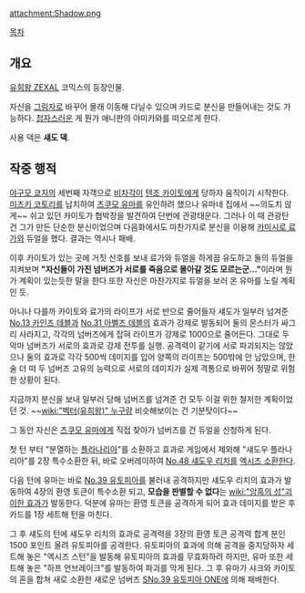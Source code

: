 attachment:Shadow.png

[[목차]]

== 개요 ==
[[유희왕 ZEXAL]] 코믹스의 등장인물.

자신을 [[그림자]]로 바꾸어 몰래 이동해 다닐수 있으며 카드로 분신을 만들어내는 것도 가능하다. [[첩자]]스러운 게 뭔가 애니판의 야미카와를 떠오르게 한다.

사용 덱은 '''섀도 덱'''.

== 작중 행적 ==
[[야구모 쿄지]]의 세번째 자객으로 [[비차각]]이 [[텐조 카이토]]에게 당하자 움직이기 시작한다. [[미즈키 코토리]]를 납치하여 [[츠쿠모 유마]]를 유인하려 했으나 유마네 집에서 ~~의도치 않게~~ 쉬고 있던 카이토가 협박장을 발견하여 단번에 관광태운다. 그러나 이 때 관광탄 건 그가 만든 단순한 분신이었으며 다음화에서도 마찬가지로 분신을 이용해 [[카미시로 료가]]와 듀얼을 했다. 결과는 역시나 패배.

이후 카이토가 있는 곳에 거짓 신호를 보내 료가와 듀얼을 하게끔 유도하고 둘의 듀얼을 지켜보며 '''"자신들이 가진 넘버즈가 서로를 죽음으로 몰아갈 것도 모르는군..."'''이라며 뭔가 계획이 있는듯한 말을 한다.또한 자신은 마찬가지로 듀얼을 보러 온 유마를 노릴 계획인 듯.

아니나 다를까 카이토와 료가의 라이프가 서로 반으로 줄어들자 섀도가 일부러 넘겨준 [[No.13 카인즈 데블]]과 [[No.31 아벨즈 데블]]의 효과가 강제로 발동되어 둘의 몬스터가 싸그리 사라지고, 각각의 넘버즈에게 잡혀 라이프가 강제로 1000으로 줄어든다. 그대로 두 악마 넘버즈가 서로의 효과로 강제 전투를 실행. 공격력이 같기에 서로 파괴되지는 않았으나 둘의 효과로 각각 500씩 데미지를 입어 양쪽의 라이프는 500밖에 안 남았으며, 한술 더 떠 두 넘버즈 고유의 능력으로 서로의 데미지가 실제 격통으로 바뀌어 정말로 위험한 상황이 된다.

지금까지 분신을 보내 일부러 당해 넘버즈를 넘겨준 건 모두 이걸 위한 철저한 계획이었던 것. ~~[[wiki:"벡터(유희왕)" 누구]]랑 비슷해보이는 건 기분탓이다~~

그 동안 자신은 [[츠쿠모 유마]]에게 직접 찾아가 넘버즈를 건 듀얼을 신청하게 된다.

첫 턴 부터 "분열하는 [[플라나리아]]"를 소환하고 효과로 게임에서 제외해 "섀도우 플라나리아"를 2장 특수소환한 뒤, 바로 오버레이하여 [[No.48 섀도우 리치]]를 [[엑시즈 소환]]한다.

다음 턴에 유마는 바로 [[No.39 유토피아]]를 불러내 공격하지만 섀도우 리치의 효과가 발동하여 4장의 환영 토큰이 특수소환 되고, '''모습을 판별할 수 없다'''는 [[wiki:"암흑의 성"괴이한 효과]]가 발동한다. 덕분에 유마는 환영 토큰을 공격하게 되어 효과 데미지를 받은 후 카드를 1장 세트해 턴을 마친다. 

그 후 섀도의 턴에 섀도우 리치의 효과로 공격력을 3장의 환영 토큰 공격력 합계 분인 1500 포인트 올려 유토피아를 공격한다. 유토피아의 효과에 의해 공격을 중지당하자 세트해 놓은 "엑시즈 스턴"을 발동해 유토피아의 효과를 무효화하려 하지만, 유마 또한 세트해 놓은 "하프 언브레이크"를 발동하여 파괴를 막게 된다. 그 후 유마가 샤크와 카이토의 혼을 합쳐 새로 소환한 새로운 넘버즈 [[SNo.39 유토피아 ONE]]에 의해 패배한다.
